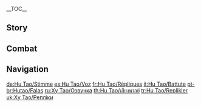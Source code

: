 {{CharacterTabs}}
{{LanguageTabs}}
__TOC__
==Story==
{{VO/Story

|character           = Hu Tao

|vo_01_01_title      = Hello
|vo_01_01_file       = VO_{language}{character} Hello.ogg
|vo_01_01_tx         = Yoh, now why might you be looking for me, hm? Oh, you didn't know? I'm the 77th Director of the Wangsheng Funeral Parlor, Hu Tao. Though by the looks of you... Radiant glow, healthy posture... Yes, you're definitely here for something other than that which falls within my regular line of work, aren't you?
|vo_01_01_actualtx   = Yoh, now '''just''' why might you be looking for me, hm? Oh, you didn't know? I'm the 77th Director of the Wangsheng Funeral Parlor, Hu Tao. Though by the looks of you... Radiant glow, healthy posture... Yes, you're definitely here for something other than that which falls within my regular line of work, aren't you?

|vo_02_01_title      = Chat: Wangsheng Funeral Parlor
|vo_02_01_file       = VO_{language}{character} Chat - Wangsheng Funeral Parlor.ogg
|vo_02_01_tx         = Wanna come over for tea?
|vo_02_02_title      = Chat: Customers
|vo_02_02_file       = VO_{language}{character} Chat - Customers.ogg
|vo_02_02_tx         = One client, two clients, three clients!
|vo_02_03_title      = Chat: Taking a Break
|vo_02_03_file       = VO_{language}{character} Chat - Taking a Break.ogg
|vo_02_03_tx         = When the sun's out, bathe in sunlight. But when the moon's out, bathe in moonlight~

<!-- Weather -->
|vo_03_01_title      = When It Rains
|vo_03_01_file       = VO_{language}{character} When It Rains.ogg
|vo_03_01_tx         = *sigh* What a bummer...
|vo_03_02_title      = When Thunder Strikes
|vo_03_02_file       = VO_{language}{character} When Thunder Strikes.ogg
|vo_03_02_tx         = Lightning! Let's bolt!
|vo_03_03_title      = When It Snows
|vo_03_03_file       = VO_{language}{character} When It Snows.ogg
|vo_03_03_tx         = Snow!
|vo_03_04_title      = When It's Windy
|vo_03_04_file       = VO_{language}{character} When It's Windy.ogg
|vo_03_04_tx         = Ahhhh~ What a nice breeze~
|vo_03_05_title      = When the Wind Is Blowing
|vo_03_05_file       = VO_{language}{character} When the Wind Is Blowing.ogg
|vo_03_05_tx         = My hat's gonna get blown away!

|vo_04_01_title      = Good Morning
|vo_04_01_file       = VO_{language}{character} Good Morning.ogg
|vo_04_01_tx         = Well are those who rise in the early morn, while those late to bed I shall forewarn~
|vo_04_02_title      = Good Afternoon
|vo_04_02_file       = VO_{language}{character} Good Afternoon.ogg
|vo_04_02_tx         = Yo! Afternoon! Had lunch?
|vo_04_03_title      = Good Evening
|vo_04_03_file       = VO_{language}{character} Good Evening.ogg
|vo_04_03_tx         = Hee-hee, moon's out, and so am I!
|vo_04_04_title      = Good Night
|vo_04_04_file       = VO_{language}{character} Good Night.ogg
|vo_04_04_tx         = Oh, you sleepy? Get some rest, I'm gonna take a walk by myself...

|vo_05_01_title      = About {name}: Name
|vo_05_01_file       = VO_{language}{character} About {character} - Name.ogg
|vo_05_01_tx         = Hu as in "Who put me in this coffin?" and Tao as in "I can't {{Not a typo|geT OUt}}!" Hehe... No, not funny?
|vo_05_02_title      = About {name}: Favorite Tricks
|vo_05_02_file       = VO_{language}{character} About {character} - Favorite Tricks.ogg
|vo_05_02_tx         = Lemme show you some fire tricks. First... Fire! And then... Whoosh! Fire butterfly! Be free!

|vo_06_01_title      = About Us: Curiosity
|vo_06_01_file       = VO_{language}{character} About Us - Curiosity.ogg
|vo_06_01_tx         = You've been all over, so you must've seen a lot. When you've got the time, tell me your story, yea?
|vo_06_02_title      = About Us: Night
|vo_06_02_friendship = 6
|vo_06_02_file       = VO_{language}{character} About Us - Night.ogg
|vo_06_02_tx         = Run around all you like during the day, but you should be careful during the night. When I'm not around, best keep your wits about you.
|vo_06_03_title      = About Us: Helper
|vo_06_03_friendship = 6
|vo_06_03_file       = VO_{language}{character} About Us - Helper.ogg
|vo_06_03_tx         = Need a hand, need a hand? I'm here! If you need some assistance, I'm here to give it my all to the very end!
|vo_06_04_title      = About Us: Battle
|vo_06_04_friendship = 6
|vo_06_04_file       = VO_{language}{character} About Us - Battle.ogg
|vo_06_04_tx         = Fighting's a pain. For me, it's not an objective so much as a means to an end. Using the means to reach the end, to fight for that which I will not compromise on &mdash; it's in this way that you and I are the same.

|vo_07_01_title      = About the [[Vision]]
|vo_07_01_friendship = 4
|vo_07_01_file       = VO_{language}{character} About the Vision.ogg
|vo_07_01_tx         = Vision... Vision...? Oh, this thing? Yeah, whatever...
|vo_07_02_title      = Something to Share
|vo_07_02_file       = VO_{language}{character} Something to Share.ogg
|vo_07_02_tx         = We are entrusted by the people to loyally see out their wishes. Wangsheng Funeral Parlor is special, in that it carries a dual responsibility, to those both of this realm, and the next.
|vo_07_03_title      = Interesting Things
|vo_07_03_file       = VO_{language}{character} Interesting Things.ogg
|vo_07_03_tx         = Some plants only grow in gloomier spots with ample moonlight. You ever seen any? Oh, no? Well, I'll have to show you next time.

|vo_08_01_title      = About [[Zhongli]]
|vo_08_01_friendship = 4
|vo_08_01_file       = VO_{language}{character} About Zhongli.ogg
|vo_08_01_tx         = Zhongli looks young, but his personality is a bit dusty. Knows everything, but doesn't fret over anything. Hmm... Couldn't be that he's a...Hehe, forget it, whatever.
|vo_08_01_mention    = Zhongli
|vo_08_02_title      = About [[Qiqi]]
|vo_08_02_friendship = 4
|vo_08_02_file       = VO_{language}{character} About Qiqi.ogg
|vo_08_02_mention    = Qiqi
|vo_08_02_tx         = Have you seen Qiqi? Tell me where she is, quickly. I need to go seal her away, hee-hee!
|vo_08_03_title      = About [[Baizhu]]
|vo_08_03_friendship = 4
|vo_08_03_file       = VO_{language}{character} About Baizhu.ogg
|vo_08_03_tx         = Baizhu? Ugh, that guy...
|vo_08_03_mention    = Baizhu
|vo_08_04_title      = About [[Ningguang]]
|vo_08_04_friendship = 4
|vo_08_04_file       = VO_{language}{character} About Ningguang.ogg
|vo_08_04_tx         = Tianquan Ningguang... Well-off, a radiant gaze, exquisite face, in the know and capable of anything!
|vo_08_04_mention    = Ningguang
|vo_08_05_title      = About [[Beidou]]
|vo_08_05_friendship = 4
|vo_08_05_file       = VO_{language}{character} About Beidou.ogg
|vo_08_05_tx         = Beidou is well-known in Liyue. She doesn't know me, but that's cool, me just knowing about her is enough. Aw man... I really do wanna make friends with her.
|vo_08_05_mention    = Beidou
|vo_08_06_title      = About [[Xingqiu]]
|vo_08_06_friendship = 4
|vo_08_06_file       = VO_{language}{character} About Xingqiu.ogg
|vo_08_06_tx         = I hear master Xingqiu is writing a book? Standard novella, or a ghost story? I think I should go tell him about all the things I run into &mdash; that'd make for a really good read!
|vo_08_06_mention    = Xingqiu
|vo_08_07_title      = About [[Chongyun]]
|vo_08_07_friendship = 4
|vo_08_07_file       = VO_{language}{character} About Chongyun.ogg
|vo_08_07_tx         = All yang and no yin? Who knew such people existed in this world.
|vo_08_07_actualtx   = Positive energies is unity between yin and yang... Who knew such people existed in this world.
|vo_08_07_mention    = Chongyun
|vo_08_08_title      = About [[Xiao]]
|vo_08_08_friendship = 4
|vo_08_08_file       = VO_{language}{character} About Xiao.ogg
|vo_08_08_tx         = What would I know of the adepti? Ai-yai-yai, that kind of stuff is top-secret! Don't come asking me about it!
|vo_08_08_mention    = Xiao
|vo_08_09_title      = About [[Keqing]]
|vo_08_09_friendship = 4
|vo_08_09_file       = VO_{language}{character} About Keqing.ogg
|vo_08_09_tx         = The Yuheng, Keqing... she's quite hard to talk to. She's so uptight, hehe... Really makes me wanna mess with her. She wouldn't knock me in the head with her sword though, right? Or would she...?
|vo_08_09_mention    = Keqing
|vo_08_10_title      = About [[Xiangling]]
|vo_08_10_friendship = 4
|vo_08_10_file       = VO_{language}{character} About Xiangling.ogg
|vo_08_10_tx         = Xiangling's a riot! Only a little "boo" and she jumps, she's so easy to scare! Being in the industry that I am, I just love these kinds of people the most. Gotta keep it in check though, in case Guoba ends up toasting me instead.
|vo_08_10_mention    = Xiangling
|vo_08_11_title      = About [[Yun Jin]]
|vo_08_11_friendship = 4
|vo_08_11_file       = VO_{language}{character} About Yun Jin.ogg
|vo_08_11_tx         = Yun Jin always appears so graceful on formal occassions, but you'd be surprised how friendly she is in private! I made a bet with her once, and the loser had to sing lyrics of the winner's choice in their own singing style. My my, I wish you could have heard her operatic version of the Hilitune!
|vo_08_11_mention    = Yun Jin
|vo_08_12_title      = About [[Shenhe]]
|vo_08_12_friendship = 4
|vo_08_12_file       = VO_{language}{character} About Shenhe.ogg
|vo_08_12_tx         = She is quite the fascinating individual, completely different from anyone else I've encountered. Do you think if I started eating divine herbs and drinking the dew of the mountains every single day, I'd be able to look as pure and pristine as she does?
|vo_08_12_mention    = Shenhe

|vo_09_01_title      = More About {name}: I
|vo_09_01_file       = VO_{language}{character} More About {character} - 01.ogg
|vo_09_01_tx         = ♪Silly-churl, billy-churl, silly-billy hilichurl. Frilly-churl, willy-churl, frilly-willy hilichurl♪ Ah, hehe...
|vo_09_02_title      = More About {name}: II
|vo_09_02_friendship = 3
|vo_09_02_file       = VO_{language}{character} More About {character} - 02.ogg
|vo_09_02_tx         = Versemonger of the darkest alleys &mdash; that's me!
|vo_09_03_title      = More About {name}: III
|vo_09_03_friendship = 4
|vo_09_03_file       = VO_{language}{character} More About {character} - 03.ogg
|vo_09_03_tx         = If you ask me, there's nothing hard or scary about working at Wangsheng Funeral Parlor, it's just a pain is all. It's a shame &mdash; others see us going out to work at night and just don't understand &mdash; and that's what scares them. *sigh* You all just don't understand!
|vo_09_04_title      = More About {name}: IV
|vo_09_04_friendship = 5
|vo_09_04_file       = VO_{language}{character} More About {character} - 04.ogg
|vo_09_04_tx         = I'm Wangsheng Funeral Parlor's 77th Funeral Director, my grandfather was the 75th. First thing I took over was funeral affairs. Haha, surprising huh? And just like that, it's already been a few years... Time really does go by so quickly.
|vo_09_05_title      = More About {name}: V
|vo_09_05_friendship = 6
|vo_09_05_file       = VO_{language}{character} More About {character} - 05.ogg
|vo_09_05_tx         = Balance must be maintained, and yet destinies remain variable. Death has its own rules, and yet is still hard to predict. Remember &mdash; no matter where, no matter when, no matter what the reason &mdash; one should never poke fun at death. Only once you know and respect death can you truly understand the value of life.

|vo_10_01_title      = {name}'s Hobbies
|vo_10_01_file       = VO_{language}{character} Hobbies.ogg
|vo_10_01_tx         = A bright moon aloft amid the vast, clear skies... Moments like these are just perfect for writing poetry.
|vo_10_02_title      = {name}'s Troubles
|vo_10_02_file       = VO_{language}{character} Troubles.ogg
|vo_10_02_tx         = *sigh* I gotta find something fun to do... Sitting around doing nothing is a fate worse than death.
|vo_10_03_title      = Favorite Food
|vo_10_03_file       = VO_{language}{character} Favorite Food.ogg
|vo_10_03_tx         = ♪La~la~la~ Steamed fish with a side of prawn dumplings~
|vo_10_04_title      = Least Favorite Food
|vo_10_04_file       = VO_{language}{character} Least Favorite Food.ogg
|vo_10_04_tx         = Qingxin Slime Condensate... Bleugh... Surely this is Xiangling getting payback...
|vo_10_04_mention    = Xiangling

|vo_11_01_title      = Receiving a Gift: I
|vo_11_01_file       = VO_{language}{character} Receiving a Gift - 01.ogg
|vo_11_01_tx         = Splendid, splendid! Now, allow me to compose a poem in loving memory of this dish.
|vo_11_02_title      = Receiving a Gift: II
|vo_11_02_file       = VO_{language}{character} Receiving a Gift - 02.ogg
|vo_11_02_tx         = Sure you don't want my help? C'mon, it's a great deal: cook twice the amount in the same time!
|vo_11_03_title      = Receiving a Gift: III
|vo_11_03_file       = VO_{language}{character} Receiving a Gift - 03.ogg
|vo_11_03_tx         = Ugh, I declare this dish dead, rest in peace.

|vo_12_01_title      = Birthday
|vo_12_01_file       = VO_{language}{character} Birthday.ogg
|vo_12_01_tx         = Tonight the stars are dazzling and the moon majestic, it must be a special day... But just what day could it be... Haha, I know, I know! It's your birthday! It really is a great day.

|vo_13_01_title      = Feelings About Ascension: Intro
|vo_13_01_ascension  = 1
|vo_13_01_file       = VO_{language}{character} Feelings About Ascension - 01.ogg
|vo_13_01_tx         = O-ya? O-ya-ya-ya?
|vo_13_02_title      = Feelings About Ascension: Building Up
|vo_13_02_ascension  = 2
|vo_13_02_file       = VO_{language}{character} Feelings About Ascension - 02.ogg
|vo_13_02_tx         = Yeah, this is good, thanks!
|vo_13_03_title      = Feelings About Ascension: Climax
|vo_13_03_ascension  = 4
|vo_13_03_file       = VO_{language}{character} Feelings About Ascension - 03.ogg
|vo_13_03_tx         = I never imagined that I, Hu Tao, could ever be like this. Energy like a rushing torrent, a heart soaring like a gliding eagle! I feel great!
|vo_13_04_title      = Feelings About Ascension: Conclusion
|vo_13_04_ascension  = 6
|vo_13_04_file       = VO_{language}{character} Feelings About Ascension - 04.ogg
|vo_13_04_tx         = If I reach my full physical potential, then the next test is of the heart. It's largely thanks to you that I've been able to step foot into this uncharted territory. It is here that heart and soul are as one like clouds. Death is a constant for all among the multitudes that sit beneath the heavens.
}}

==Combat==
{{Combat VO
|character           = Hu Tao

|skill_1_tx          = Huh!
|skill_2_tx          = Chi!
|skill_3_tx          = Suh!

|burst_1_tx          = Time to go!
|burst_2_tx          = Cross over!
|burst_3_tx          = Pyre, pyre, pants on fire!

|sprint-s_1_tx       = Huyoh!
|sprint-s_2_tx       = Go~
|sprint-s_3_tx       = Hyu~

|glider_1_tx         = With the wind~
|glider_2_file       = Deploying Wind Glider 02,Deploying Wind Glider 03

|chest_1_tx          = Jackpot!
|chest_2_tx          = Oh, what a cute treasure coffin!
|chest_3_tx          = If we bury it, maybe it'll spring back to life!

|low-hp_1_tx         = Ayaya!
|low-hp_2_tx         = Eeeeeee!
|low-hp_3_tx         = This isn't good!

|ally-low-hp_1_tx    = Take it easy!
|ally-low-hp_2_tx    = Lemme have a go!

|fallen_1_tx         = Is it... my time?
|fallen_2_tx         = I'll remember that...
|fallen_3_tx         = Argh...

|hit-l_1_file        = Light Hit Taken 01,Light Hit Taken 02,Light Hit Taken 03,Light Hit Taken 04,Light Hit Taken 05,Light Hit Taken 06

|hit-h_1_file        = Heavy Hit Taken 02
|hit-h_1_tx          = Quit it!
|hit-h_2_file        = Heavy Hit Taken 01,Heavy Hit Taken 03,Heavy Hit Taken 04,Heavy Hit Taken 05,Heavy Hit Taken 06

|join_1_tx           = Oh? Is it time for me to join you?
|join_2_tx           = Good eye!
|join_3_tx           = Send one, send 'em all!

|idle_1_actual_tx    = ♪Silly-churl, billy-churl, silly-billy [[hilichurl]]... Woooh~
|idle_2_actual_tx    = Ah? ... *chuckles* Toodle-oo!

|atk-l_1_file        = Light Attack 01,Light Attack 02,Light Attack 03,Light Attack 04,Light Attack 05,Light Attack 06,Light Attack 07,Light Attack 08

|atk-m_1_file        = Mid Attack 01,Mid Attack 02,Mid Attack 03

|atk-h_1_file        = Heavy Attack 01,Heavy Attack 02,Heavy Attack 03

|climb_1_file        = Climbing 01,Climbing 02,Climbing 03,Climbing 04,Climbing 05

|climb-b_1_file      = Climbing Breath 01,Climbing Breath 02,Climbing Breath 03

|jump_1_file         = Jumping 01,Jumping 02,Jumping 03,Jumping 04,Jumping 05
}}
<!--
==References==
{{Reflist}}-->

==Navigation==
{{Character Navbox|link type=vo}}

[[de:Hu Tao/Stimme]]
[[es:Hu Tao/Voz]]
[[fr:Hu Tao/Répliques]]
[[it:Hu Tao/Battute]]
[[pt-br:Hutao/Falas]]
[[ru:Ху Тао/Озвучка]]
[[th:Hu Tao/เสียงพากย์]]
[[tr:Hu Tao/Replikler]]
[[uk:Ху Тао/Репліки]]